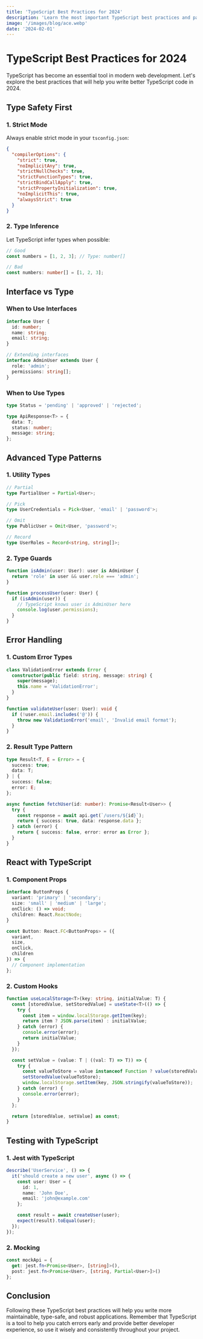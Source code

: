 ```yaml
---
title: 'TypeScript Best Practices for 2024'
description: 'Learn the most important TypeScript best practices and patterns that will help you write more maintainable and type-safe code in your projects.'
image: '/images/blog/ace.webp'
date: '2024-02-01'
---
```


# TypeScript Best Practices for 2024

TypeScript has become an essential tool in modern web development. Let's explore the best practices that will help you write better TypeScript code in 2024.

## Type Safety First

### 1. Strict Mode

Always enable strict mode in your `tsconfig.json`:

```json
{
  "compilerOptions": {
    "strict": true,
    "noImplicitAny": true,
    "strictNullChecks": true,
    "strictFunctionTypes": true,
    "strictBindCallApply": true,
    "strictPropertyInitialization": true,
    "noImplicitThis": true,
    "alwaysStrict": true
  }
}
```

### 2. Type Inference

Let TypeScript infer types when possible:

```typescript
// Good
const numbers = [1, 2, 3]; // Type: number[]

// Bad
const numbers: number[] = [1, 2, 3];
```

## Interface vs Type

### When to Use Interfaces

```typescript
interface User {
  id: number;
  name: string;
  email: string;
}

// Extending interfaces
interface AdminUser extends User {
  role: 'admin';
  permissions: string[];
}
```

### When to Use Types

```typescript
type Status = 'pending' | 'approved' | 'rejected';

type ApiResponse<T> = {
  data: T;
  status: number;
  message: string;
};
```

## Advanced Type Patterns

### 1. Utility Types

```typescript
// Partial
type PartialUser = Partial<User>;

// Pick
type UserCredentials = Pick<User, 'email' | 'password'>;

// Omit
type PublicUser = Omit<User, 'password'>;

// Record
type UserRoles = Record<string, string[]>;
```

### 2. Type Guards

```typescript
function isAdmin(user: User): user is AdminUser {
  return 'role' in user && user.role === 'admin';
}

function processUser(user: User) {
  if (isAdmin(user)) {
    // TypeScript knows user is AdminUser here
    console.log(user.permissions);
  }
}
```

## Error Handling

### 1. Custom Error Types

```typescript
class ValidationError extends Error {
  constructor(public field: string, message: string) {
    super(message);
    this.name = 'ValidationError';
  }
}

function validateUser(user: User): void {
  if (!user.email.includes('@')) {
    throw new ValidationError('email', 'Invalid email format');
  }
}
```

### 2. Result Type Pattern

```typescript
type Result<T, E = Error> = {
  success: true;
  data: T;
} | {
  success: false;
  error: E;
};

async function fetchUser(id: number): Promise<Result<User>> {
  try {
    const response = await api.get(`/users/${id}`);
    return { success: true, data: response.data };
  } catch (error) {
    return { success: false, error: error as Error };
  }
}
```

## React with TypeScript

### 1. Component Props

```typescript
interface ButtonProps {
  variant: 'primary' | 'secondary';
  size: 'small' | 'medium' | 'large';
  onClick: () => void;
  children: React.ReactNode;
}

const Button: React.FC<ButtonProps> = ({
  variant,
  size,
  onClick,
  children
}) => {
  // Component implementation
};
```

### 2. Custom Hooks

```typescript
function useLocalStorage<T>(key: string, initialValue: T) {
  const [storedValue, setStoredValue] = useState<T>(() => {
    try {
      const item = window.localStorage.getItem(key);
      return item ? JSON.parse(item) : initialValue;
    } catch (error) {
      console.error(error);
      return initialValue;
    }
  });

  const setValue = (value: T | ((val: T) => T)) => {
    try {
      const valueToStore = value instanceof Function ? value(storedValue) : value;
      setStoredValue(valueToStore);
      window.localStorage.setItem(key, JSON.stringify(valueToStore));
    } catch (error) {
      console.error(error);
    }
  };

  return [storedValue, setValue] as const;
}
```

## Testing with TypeScript

### 1. Jest with TypeScript

```typescript
describe('UserService', () => {
  it('should create a new user', async () => {
    const user: User = {
      id: 1,
      name: 'John Doe',
      email: 'john@example.com'
    };

    const result = await createUser(user);
    expect(result).toEqual(user);
  });
});
```

### 2. Mocking

```typescript
const mockApi = {
  get: jest.fn<Promise<User>, [string]>(),
  post: jest.fn<Promise<User>, [string, Partial<User>]>()
};
```

## Conclusion

Following these TypeScript best practices will help you write more maintainable, type-safe, and robust applications. Remember that TypeScript is a tool to help you catch errors early and provide better developer experience, so use it wisely and consistently throughout your project. 